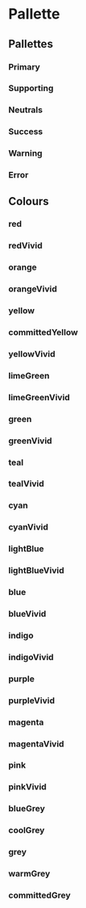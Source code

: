 
<Meta title="Design System|Colour" />

# Pallette

<Flex mb={4} flexWrap="wrap">
  <Swatch name="primary" color={pallette.primary} />
  <Swatch name="supporting" color={pallette.supporting} />
  <Swatch name="success" color={pallette.success} />
  <Swatch name="warning" color={pallette.warning} />
  <Swatch name="error" color={pallette.error} />
  <Swatch name="bg" color={pallette.bg} />
  <Swatch name="text" color={pallette.text} />
  <Swatch name="lighttext" color={pallette.lighttext} />
</Flex>

## Pallettes

### Primary

<Pallette name="primary" colors={pallettes.primary} />

### Supporting

<Pallette name="supporting" colors={pallettes.supporting} />

### Neutrals

<Pallette name="neutrals" colors={pallettes.neutral} />

### Success

<Pallette name="secondary" colors={pallettes.success} />

### Warning

<Pallette name="warning" colors={pallettes.warning} />

### Error

<Pallette name="error" colors={pallettes.error} />

## Colours

### red

<Pallette name="red" colors={colors.red} />

### redVivid

<Pallette name="redVivid" colors={colors.redVivid} />

### orange

<Pallette name="orange" colors={colors.orange} />

### orangeVivid

<Pallette name="orangeVivid" colors={colors.orangeVivid} />

### yellow

<Pallette name="yellow" colors={colors.yellow} />

### committedYellow

<Pallette name="committedYellow" colors={colors.committedYellow} />

### yellowVivid

<Pallette name="yellowVivid" colors={colors.yellowVivid} />

### limeGreen

<Pallette name="limeGreen" colors={colors.limeGreen} />

### limeGreenVivid

<Pallette name="limeGreenVivid" colors={colors.limeGreenVivid} />

### green

<Pallette name="green" colors={colors.green} />

### greenVivid

<Pallette name="greenVivid" colors={colors.greenVivid} />

### teal

<Pallette name="teal" colors={colors.teal} />

### tealVivid

<Pallette name="tealVivid" colors={colors.tealVivid} />

### cyan

<Pallette name="cyan" colors={colors.cyan} />

### cyanVivid

<Pallette name="cyanVivid" colors={colors.cyanVivid} />

### lightBlue

<Pallette name="lightBlue" colors={colors.lightBlue} />

### lightBlueVivid

<Pallette name="lightBlueVivid" colors={colors.lightBlueVivid} />

### blue

<Pallette name="blue" colors={colors.blue} />

### blueVivid

<Pallette name="blueVivid" colors={colors.blueVivid} />

### indigo

<Pallette name="indigo" colors={colors.indigo} />

### indigoVivid

<Pallette name="indigoVivid" colors={colors.indigoVivid} />

### purple

<Pallette name="purple" colors={colors.purple} />

### purpleVivid

<Pallette name="purpleVivid" colors={colors.purpleVivid} />

### magenta

<Pallette name="magenta" colors={colors.magenta} />

### magentaVivid

<Pallette name="magentaVivid" colors={colors.magentaVivid} />

### pink

<Pallette name="pink" colors={colors.pink} />

### pinkVivid

<Pallette name="pinkVivid" colors={colors.pinkVivid} />

### blueGrey

<Pallette name="blueGrey" colors={colors.blueGrey} />

### coolGrey

<Pallette name="coolGrey" colors={colors.coolGrey} />

### grey

<Pallette name="grey" colors={colors.grey} />

### warmGrey

<Pallette name="warmGrey" colors={colors.warmGrey} />

### committedGrey

<Pallette name="committedGrey" colors={colors.committedGrey} />
